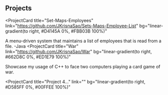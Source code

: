 ## Projects

<ProjectCard
  title="Set-Maps-Employees"
  link="https://github.com/JKrisnaSao/Sets-Maps-Employee-List"
  bg="linear-gradient(to right, #D4145A 0%, #FBB03B 100%)"
>
  A menu-driven system that maintains a list of employees that is read from a file. -Java
</ProjectCard>
<ProjectCard
  title="War"
  link="https://github.com/JKrisnaSao/War"
  bg="linear-gradient(to right, #662D8C 0%, #ED1E79 100%)"
>
  Showcase my usage of C++ to face two computers playing a card game of war.

</ProjectCard>
<ProjectCard
  title="Project 3..."
  link=""
  bg="linear-gradient(to right, #009245 0%, #FCEE21 100%)"
>
</ProjectCard>

<ProjectCard
  title="Project 4..."
  link=""
  bg="linear-gradient(to right, #D585FF 0%, #00FFEE 100%)"
>
</ProjectCard>
